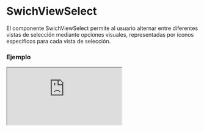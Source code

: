 
# SwichViewSelect

El componente SwichViewSelect permite al usuario alternar entre diferentes vistas de selección mediante opciones visuales, representadas por íconos específicos para cada vista de selección.

### Ejemplo

<Iframe
  minHeightIframe="30dvh"
  src="https://fenextjs-component-storybook.vercel.app/iframe.html?args=&id=swichview-select--index&viewMode=story"
/>

### Importacion

Para importar el componente SwichViewSelect, se puede hacer desde fenextjs

```tsx copy
import { SwichViewSelect } from "fenextjs";
```

### Parametros

| Parametro    | Tipo                                                                                                   | Requerido | Default                           | Descripcion                                            |
| ------------ | ------------------------------------------------------------------------------------------------------ | --------- | --------------------------------- | ------------------------------------------------------ |
| className    | string                                                                                                 | no        | ""                                | Clase CSS para el contenedor del componente.           |
| defaultValue | "fenext-swich-view-select-box" \| "fenext-swich-view-select-list" \| "fenext-swich-view-select-normal" | no        | "fenext-swich-view-select-normal" | Valor predeterminado de la vista de selección inicial. |
| onChange     | (e?: SwichViewSelectType) =\> void                                                                     | no        | undefined                         | Función que se ejecuta al seleccionar una nueva vista. |

### Storybook

Para ver el storybook del componente lo puede hacer con este [link](https://fenextjs-component-storybook.vercel.app/?path=/story/swichview-select--index)

### Usos

- Ejemplo básico

```tsx copy
<SwichViewSelect />
```

- Con valor predeterminado y función de cambio

```tsx copy
<SwichViewSelect
  defaultValue="fenext-swich-view-select-box"
  onChange={(e) => console.log("Vista seleccionada:", e)}
/>
```

- Aplicando una clase personalizada

```tsx copy
<SwichViewSelect className="custom-class" />
```
